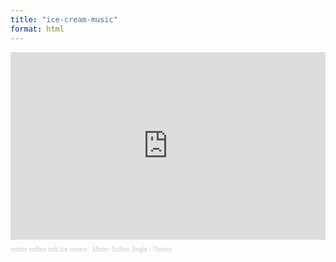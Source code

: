 ```yaml
---
title: "ice-cream-music"
format: html
---
```


<iframe width="100%" height="300" scrolling="no" frameborder="no" allow="autoplay" src="https://w.soundcloud.com/player/?url=https%3A//api.soundcloud.com/tracks/1821312774&amp;color=%23ff5500&amp;auto_play=false&amp;hide_related=false&amp;show_comments=true&amp;show_user=true&amp;show_reposts=false&amp;show_teaser=true&amp;visual=true">

</iframe>

::: {style="font-size: 10px; color: #cccccc;line-break: anywhere;word-break: normal;overflow: hidden;white-space: nowrap;text-overflow: ellipsis; font-family: Interstate,Lucida Grande,Lucida Sans Unicode,Lucida Sans,Garuda,Verdana,Tahoma,sans-serif;font-weight: 100;"}
<a href="https://soundcloud.com/cameron-messier-899327141" title="mister softee soft ice cream" target="_blank" style="color: #cccccc; text-decoration: none;">mister softee soft ice cream</a> · <a href="https://soundcloud.com/cameron-messier-899327141/mister-softee-jingle-theme" title="Mister Softee Jingle / Theme" target="_blank" style="color: #cccccc; text-decoration: none;">Mister Softee Jingle / Theme</a>
:::
